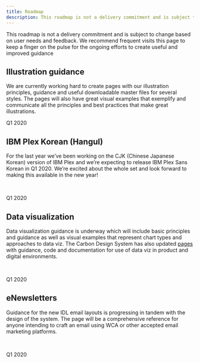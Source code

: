 ```yaml
---
title: Roadmap
description: This roadmap is not a delivery commitment and is subject to change based on user needs and feedback.
---
```



<PageDescription>

This roadmap is not a delivery commitment and is subject to change based on user needs and feedback. We recommend frequent visits this page to keep a finger on the pulse for the ongoing efforts to create useful and improved guidance

</PageDescription>

## Illustration guidance

We are currently working hard to create pages with our illustration principles, guidance and useful downloadable master files for several styles. The pages will also have great visual examples that exemplify and communicate all the principles and best practices that make great illustrations.
<br/>

<span class="roadmap-text"> Q1 2020 </span>

## IBM Plex Korean (Hangul)

For the last year we’ve been working on the CJK (Chinese Japanese Korean) version of IBM Plex and we’re expecting to release IBM Plex Sans Korean in Q1 2020. We’re excited about the whole set and look forward to making this available in the new year!

<br/>

<span class="roadmap-text"> Q1 2020 </span>

## Data visualization

Data visualization guidance is underway which will include basic principles and guidance as well as visual examples that represent chart types and approaches to data viz. The Carbon Design System has also updated [pages](https://www.carbondesignsystem.com/data-visualization/chart-types) with guidance, code and documentation for use of data viz in product and digital environments.

<br/>

<span class="roadmap-text"> Q1 2020 </span>


## eNewsletters

Guidance for the new IDL email layouts is progressing in tandem with the design of the system. The page will be a comprehensive reference for anyone intending to craft an email using WCA or other accepted email marketing platforms.

<br/>

<span class="roadmap-text"> Q1 2020 </span>
